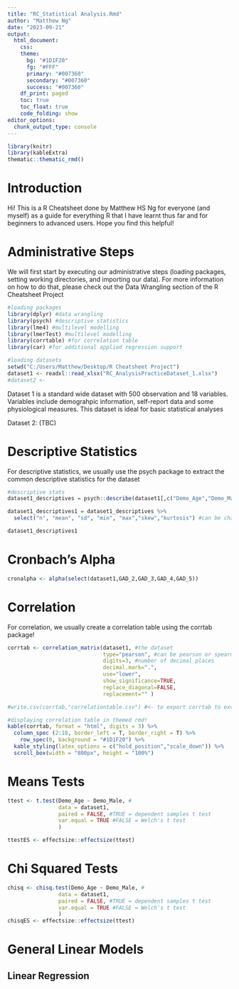 ---
title: "RC_Statistical Analysis.Rmd"
author: "Matthew Ng"
date: "2023-09-21"
output:
  html_document:
    css:
    theme:       
      bg: "#1D1F20"
      fg: "#FFF"
      primary: "#007360"
      secondary: "#007360"
      success: "#007360"
    df_print: paged
    toc: true
    toc_float: true
    code_folding: show
editor_options: 
  chunk_output_type: console
---

```{r, echo=FALSE}
library(knitr)
library(kableExtra)
thematic::thematic_rmd()
```

# Introduction
Hi! This is a R Cheatsheet done by Matthew HS Ng for everyone (and myself) as a guide for everything R that I have learnt thus far and for beginners to advanced users. Hope you find this helpful!

# Administrative Steps
We will first start by executing our administrative steps (loading packages, setting working directories, and importing our data). For more information on how to do that, please check out the Data Wrangling section of the R Cheatsheet Project

```{r}
#loading packages
library(dplyr) #data wrangling
library(psych) #descriptive statistics
library(lme4) #multilevel modelling
library(lmerTest) #multilevel modelling
library(corrtable) #for correlation table
library(car) #for additional applied regression support
```

```{r}
#loading datasets
setwd("C:/Users/Matthew/Desktop/R Cheatsheet Project")
dataset1 <- readxl::read_xlsx("RC_AnalysisPracticeDataset_1.xlsx")
#dataset2 <- 

```

Dataset 1 is a standard wide dataset with 500 observation and 18 variables. Variables include demograhpic information, self-report data and some physiological measures. This dataset is ideal for basic statistical analyses

Dataset 2: (TBC)

# Descriptive Statistics

For descriptive statistics, we usually use the psych package to extract the common descriptive statistics for the dataset
```{r}
#descriptive stats
dataset1_descriptives = psych::describe(dataset1[,c("Demo_Age","Demo_Male","Demo_White","Demo_SES","Demo_Married","HADS_A","HADS_D","Sleep_hours","Exercise_mins","BFI_O","BFI_C","BFI_E","BFI_A","BFI_N","Screentime_mins","SocialSupport","DERS")])

dataset1_descriptives1 = dataset1_descriptives %>%
  select("n", "mean", "sd", "min", "max","skew","kurtosis") #can be changed according to what descriptives are needed.

dataset1_descriptives1
```

# Cronbach's Alpha
```{r}
cronalpha <- alpha(select(dataset1,GAD_2,GAD_3,GAD_4,GAD_5))
```


# Correlation
For correlation, we usually create a correlation table using the corrtab package!
```{r}
corrtab <- correlation_matrix(dataset1, #the dataset
                              type="pearson", #can be pearson or spearman
                              digits=3, #number of decimal places
                              decimal.mark=".", 
                              use="lower", 
                              show_significance=TRUE,
                              replace_diagonal=FALSE,
                              replacement="" )

#write.csv(corrtab,"correlationtable.csv") #<- to export corrtab to excel format

#displaying correlation table in themed rmd!
kable(corrtab, format = "html", digits = 3) %>%
  column_spec (2:18, border_left = T, border_right = T) %>%
    row_spec(0, background = "#1D1F20") %>%
  kable_styling(latex_options = c("hold_position","scale_down")) %>%
  scroll_box(width = "800px", height = "100%")

```

# Means Tests
```{r}
ttest <- t.test(Demo_Age ~ Demo_Male, # 
                data = dataset1,
                paired = FALSE, #TRUE = dependent samples t test
                var.equal = TRUE #FALSE = Welch's t test
                )

ttestES <- effectsize::effectsize(ttest)
```

# Chi Squared Tests
```{r}
chisq <- chisq.test(Demo_Age ~ Demo_Male, # 
                data = dataset1,
                paired = FALSE, #TRUE = dependent samples t test
                var.equal = TRUE #FALSE = Welch's t test
                )
chisqES <- effectsize::effectsize(ttest)
```

# General Linear Models


## Linear Regression
